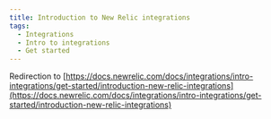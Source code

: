 ```yaml
---
title: Introduction to New Relic integrations
tags:
  - Integrations
  - Intro to integrations
  - Get started
---
```


Redirection to [https://docs.newrelic.com/docs/integrations/intro-integrations/get-started/introduction-new-relic-integrations](https://docs.newrelic.com/docs/integrations/intro-integrations/get-started/introduction-new-relic-integrations)
